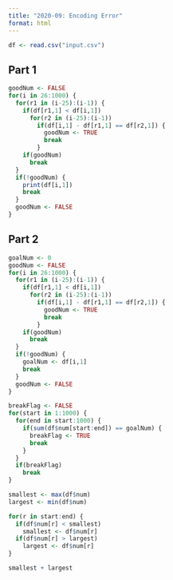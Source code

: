 ```yaml
---
title: "2020-09: Encoding Error"
format: html
---
```


```r
df <- read.csv("input.csv")
```

## Part 1

```r
goodNum <- FALSE
for(i in 26:1000) {
  for(r1 in (i-25):(i-1)) {
    if(df[r1,1] < df[i,1])
      for(r2 in (i-25):(i-1))
        if(df[i,1] - df[r1,1] == df[r2,1]) {
          goodNum <- TRUE
          break
        }
    if(goodNum)
      break
  }
  if(!goodNum) {
    print(df[i,1])
    break
  }
  goodNum <- FALSE
}
```

## Part 2

```r
goalNum <- 0
goodNum <- FALSE
for(i in 26:1000) {
  for(r1 in (i-25):(i-1)) {
    if(df[r1,1] < df[i,1])
      for(r2 in (i-25):(i-1))
        if(df[i,1] - df[r1,1] == df[r2,1]) {
          goodNum <- TRUE
          break
        }
    if(goodNum)
      break
  }
  if(!goodNum) {
    goalNum <- df[i,1]
    break
  }
  goodNum <- FALSE
}
```

```r
breakFlag <- FALSE
for(start in 1:1000) {
  for(end in start:1000) {
    if(sum(df$num[start:end]) == goalNum) {
      breakFlag <- TRUE
      break
    }
  }
  if(breakFlag)
    break
}
```

```r
smallest <- max(df$num)
largest <- min(df$num)

for(r in start:end) {
  if(df$num[r] < smallest)
    smallest <- df$num[r]
  if(df$num[r] > largest)
    largest <- df$num[r]
}

smallest + largest
```
